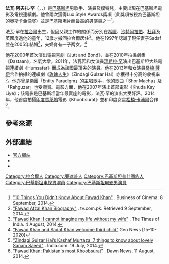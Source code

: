 {{艺人
| 姓名     = 法瓦·阿夫扎·罕<br>Fawad Afzal Khan
| 類型     = 男演員
| 圖片     = Fawad khan at grazia young faishon awards.jpg
| 圖片尺寸 = 250px
| 綽號     = 
| 國籍     = {{PAK}}
| birthname = 
| 出生日期 = {{birth date and age|1981|11|29}}
| 出生地點 = {{PAK}}[[拉合爾|拉合爾]]
| 職業     = [[演員|演員]]、[[模特兒|模特兒]]、歌手、結他手
| 語言     = 
| 教育程度 = 
| 宗教信仰 = 
| 配偶     = {{marriage|Sadaf Fawad|2005}}
| 伴侶     = 
| 兒女     = Ayaan Khan<br>Elayna Khan
| 父母     = 
| 亲属     = 
| 出道作   = 
| 出道日期 = 
| 代表作   =  
| 活躍年代 = 2001年至今
| 網站     = {{URL|http://www.fawadafzalkhan.com/|個人網站}}
| IMDb    = 2717565
| 現任成員 = 
| 過往成員 = 
| filmfareawards =  '''[[印度電影觀眾獎|最佳男新人]]''':<br>2015 ''Khoobsurat''<ref>[http://tribune.com.pk/story/830960/fawad-khan-picks-up-his-first-ever-filmfare-award/ "Fawad Khan picks up his first ever Filmfare award"]. The Express Tribune. 1 February, 2015.</ref>
}}

'''法瓦·阿夫扎·罕'''（{{lang-ur|'''فواد افضل خان'''}}，{{lang-en|'''Fawad Afzal Khan'''}}，{{bd|1981年|11月29日|catIdx=K}}）是[[巴基斯坦|巴基斯坦]]男歌手、演員及模特兒，主要出現在巴基斯坦電影及電視連續劇。他曾兩次獲得Lux Style Awards獎項（此獎項被視為巴基斯坦的[[奥斯卡金像奖|奥斯卡金像奖]]）並是巴基斯坦片酬最高的男演員之一<ref>[http://businessofcinema.com/bollywood_news/10-things-didnt-know-fawad-khan/170845 "10 Things You Didn’t Know About Fawad Khan"] {{Wayback|url=http://businessofcinema.com/bollywood_news/10-things-didnt-know-fawad-khan/170845 |date=20140924063711 }}. Business of Cinema. 8 September, 2014.</ref>。

法瓦·罕在[[拉合爾|拉合爾]]出生，但因父親工作的關係而分別在[[希臘|希臘]]、[[沙特阿拉伯|沙特阿拉伯]]、[[杜拜|杜拜]]及[[英國|英國]]度過他的童年，12歲才搬回拉合爾居住<ref>[http://www.tv.com.pk/celebrity/Fawad-Afzal-Khan/28/biography "Fawad Afzal Khan Biography"] {{Wayback|url=http://www.tv.com.pk/celebrity/Fawad-Afzal-Khan/28/biography |date=20161018200624 }}. tv.com.pk. Retrieved 9 September, 2014.</ref>。他在1997年認識了現任妻子Sadaf並在2005年結婚<ref>[http://timesofindia.indiatimes.com/entertainment/hindi/bollywood/news/Fawad-Khan-I-cannot-imagine-my-life-without-my-wife/articleshow/39422948.cms "Fawad Khan: I cannot imagine my life without my wife"] {{Wayback|url=http://timesofindia.indiatimes.com/entertainment/hindi/bollywood/news/Fawad-Khan-I-cannot-imagine-my-life-without-my-wife/articleshow/39422948.cms |date=20141001035716 }}. The Times of India. 4 August, 2014.</ref>，夫婦育有一子两女。<ref>[https://www.geo.tv/latest/313492-fawad-khan-and-sadaf-khan-welcome-third-child “Fawad Khan and Sadaf Khan welcome third child“] {{Wayback|url=https://www.geo.tv/latest/313492-fawad-khan-and-sadaf-khan-welcome-third-child |date=20201019200334 }} Geo News [15-10-2020]</ref>

他在2000年首次演出電視喜劇《Jutt and Bond》，並在2010年拍攝劇集《Dastaan》，名氣大增。2011年，法瓦因和女演員[[瑪希拉·罕|瑪希拉·罕]]演出巴基斯坦大熱電視連續劇《Humsafar》而成為該國最頂尖的演員。他在2013年和女演員[[桑楠·薩伊|桑楠·薩伊]]合作拍攝的連續劇《[[玫瑰人生_(巴基斯坦電視劇)|玫瑰人生]]》（Zindagi Gulzar Hai）亦獲得十分高的收視率<ref>[http://www.india.com/top-n/zindagi-gulzar-hais-kashaf-murtaza-7-things-to-know-about-lovely-sanam-saeed-98770/ "Zindagi Gulzar Hai’s Kashaf Murtaza: 7 things to know about lovely Sanam Saeed"] {{Wayback|url=http://www.india.com/top-n/zindagi-gulzar-hais-kashaf-murtaza-7-things-to-know-about-lovely-sanam-saeed-98770/ |date=20140724072654 }}. India.com. 19 July, 2014.</ref>。他亦曾是樂團「Entity Paradigm」的主唱歌手，他的歌曲「Shor Macha」及「Rahguzar」也受讚賞。電影方面，他在2007年演出首部電影《Khuda Kay Liye》；該電影是巴基斯坦當年最賣座的電影，法瓦·罕的演出大受好評。2014年，他首度拍攝[[印度|印度]][[寶萊塢|寶萊塢]]電影《Khoobsurat》並和印度女星[[松楠·卡浦爾|松楠·卡浦爾]]合作<ref>[http://www.dawn.com/news/1124093 "Fawad Khan: Pakistan's most Khoobsurat"] {{Wayback|url=http://www.dawn.com/news/1124093 |date=20210314053433 }}. Dawn News. 11 August, 2014.</ref>。

== 參考來源 ==
<references/> 

== 外部連結 ==
{{Commons category|Fawad Afzal Khan}}
* [http://www.fawadafzalkhan.com/ 官方網站] {{Wayback|url=http://www.fawadafzalkhan.com/ |date=20201207182354 }}
* {{imdb name|id=2717565}}
* {{Instagram|fawadkhan81}}

{{DEFAULTSORT: Khan, Fawad Afzal}}
[[Category:拉合爾人|Category:拉合爾人]]
[[Category:旁遮普人|Category:旁遮普人]]
[[Category:巴基斯坦普什图族人|Category:巴基斯坦普什图族人]]
[[Category:巴基斯坦电视男演員|Category:巴基斯坦电视男演員]]
[[Category:巴基斯坦电影男演員|Category:巴基斯坦电影男演員]]